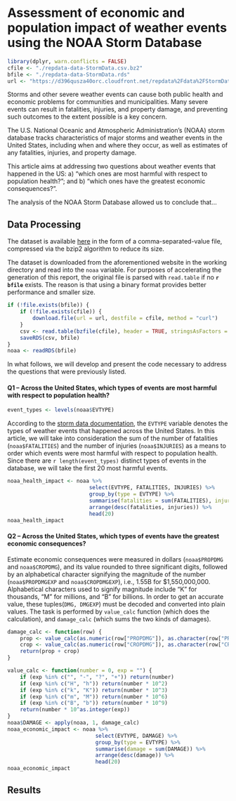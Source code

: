# Assessment of economic and population impact of weather events using the NOAA Storm Database

```r
library(dplyr, warn.conflicts = FALSE)
cfile <- "./repdata-data-StormData.csv.bz2"
bfile <- "./repdata-data-StormData.rds"
url <- "https://d396qusza40orc.cloudfront.net/repdata%2Fdata%2FStormData.csv.bz2"
```

Storms and other severe weather events can cause both public health and economic problems for communities and municipalities. Many severe events can result in fatalities, injuries, and property damage, and preventing such outcomes to the extent possible is a key concern.

The U.S. National Oceanic and Atmospheric Administration's (NOAA) storm database tracks characteristics of major storms and weather events in the United States, including when and where they occur, as well as estimates of any fatalities, injuries, and property damage.

This article aims at addressing two questions about weather events that happened in the US: a) "which ones are most harmful with respect to population health?"; and b) "which ones have the greatest economic consequences?".

The analysis of the NOAA Storm Database allowed us to conclude that...

<!--
Immediately after the title, there should be a synopsis which describes and summarizes your analysis in at most 10 complete sentences.
-->

## Data Processing

The dataset is available [here](`r url`) in the form of a comma-separated-value file, compressed via the bzip2 algorithm to reduce its size.

The dataset is downloaded from the aforementioned website in the working directory and read into the `noaa` variable. For purposes of accelerating the generation of this report, the original file is parsed with `read.table` if no **`r bfile`** exists. The reason is that using a binary format provides better performance and smaller size.

```r
if (!file.exists(bfile)) {
    if (!file.exists(cfile)) {
        download.file(url = url, destfile = cfile, method = "curl")
    }
    csv <- read.table(bzfile(cfile), header = TRUE, stringsAsFactors = TRUE, na.strings = "NA", sep = ",", quote = "\"")
    saveRDS(csv, bfile)
}
noaa <- readRDS(bfile)
```

In what follows, we will develop and present the code necessary to address the questions that were previously listed.

#### Q1 -- Across the United States, which types of events are most harmful with respect to population health?

```r
event_types <- levels(noaa$EVTYPE)
```

According to the [storm data documentation](https://d396qusza40orc.cloudfront.net/repdata%2Fpeer2_doc%2Fpd01016005curr.pdf), the `EVTYPE` variable denotes the types of weather events that happened across the United States. In this article, we will take into consideration the sum of the number of fatalities (`noaa$FATALITIES`) and the number of injuries (`noaa$INJURIES`) as a means to order which events were most harmful with respect to population health. Since there are `r length(event_types)` distinct types of events in the database, we will take the first 20 most harmful events.

```r
noaa_health_impact <- noaa %>%
                          select(EVTYPE, FATALITIES, INJURIES) %>%
                          group_by(type = EVTYPE) %>% 
                          summarise(fatalities = sum(FATALITIES), injuries = sum(INJURIES)) %>%
                          arrange(desc(fatalities, injuries)) %>%
                          head(20)
noaa_health_impact
```

#### Q2 -- Across the United States, which types of events have the greatest economic consequences?

Estimate economic consequences were measured in dollars (`noaa$PROPDMG` and `noaa$CROPDMG`), and its value rounded to three significant digits, followed by an alphabetical character signifying the magnitude of the number (`noaa$PROPDMGEXP` and `noaa$CROPDMGEXP`), i.e., 1.55B for $1,550,000,000. Alphabetical characters used to signify magnitude include "K" for thousands, "M" for millions, and "B" for billions. In order to get an accurate value, these tuples(`DMG, DMGEXP`) must be decoded and converted into plain values. The task is performed by `value_calc` function (which does the calculation), and `damage_calc` (which sums the two kinds of damages).

```r
damage_calc <- function(row) {
    prop <- value_calc(as.numeric(row["PROPDMG"]), as.character(row["PROPDMGEXP"]))
    crop <- value_calc(as.numeric(row["CROPDMG"]), as.character(row["CROPDMGEXP"]))
    return(prop + crop)
}

value_calc <- function(number = 0, exp = "") {
    if (exp %in% c("", "-", "?", "+")) return(number)
    if (exp %in% c("H", "h")) return(number * 10^2)
    if (exp %in% c("k", "K")) return(number * 10^3)
    if (exp %in% c("m", "M")) return(number * 10^6)
    if (exp %in% c("B", "b")) return(number * 10^9)
    return(number * 10^as.integer(exp))
}
noaa$DAMAGE <- apply(noaa, 1, damage_calc)
noaa_economic_impact <- noaa %>%
                            select(EVTYPE, DAMAGE) %>%
                            group_by(type = EVTYPE) %>% 
                            summarise(damage = sum(DAMAGE)) %>%
                            arrange(desc(damage)) %>%
                            head(20)
noaa_economic_impact
```


## Results